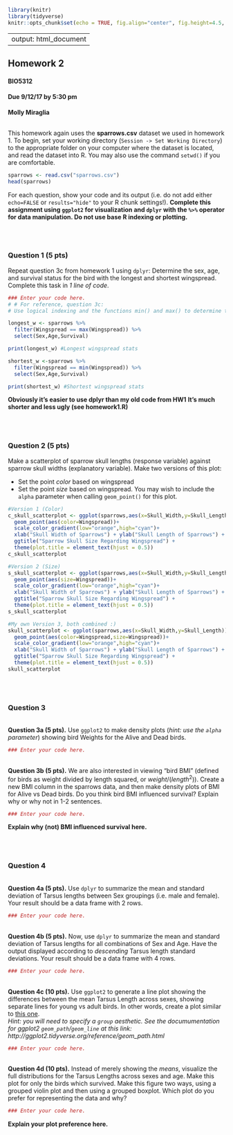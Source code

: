```r
library(knitr)
library(tidyverse)
knitr::opts_chunk$set(echo = TRUE, fig.align="center", fig.height=4.5, fig.width=4.5)
```
---
output: html_document
---
## Homework 2
#### BIO5312
#### Due 9/12/17 by 5:30 pm

**Molly Miraglia**

<br>
This homework again uses the **sparrows.csv** dataset we used in homework 1. To begin, set your working directory (`Session -> Set Working Directory`) to the appropriate folder on your computer where the dataset is located, and read the dataset into R. You may also use the command `setwd()` if you are comfortable.

```r
sparrows <- read.csv("sparrows.csv")
head(sparrows)
```

For each question, show your code and its output (i.e. do not add either `echo=FALSE` or `results="hide"` to your R chunk settings!). **Complete this assignment using `ggplot2` for visualization and `dplyr` with the `%>%` operator for data manipulation. Do not use base R indexing or plotting.** 


<br><br>

### Question 1 (5 pts)
Repeat question 3c from homework 1 using `dplyr`: Determine the sex, age, and survival status for the bird with the longest and shortest wingspread. Complete this task in *1 line of code*.

```r
### Enter your code here.
# # For reference, question 3c:
# Use​ ​logical​ ​indexing​ ​and​ ​the​ ​functions​ ​min()​ ​and​ ​max()​ ​to​ ​determine​ ​the​ ​sex,​ ​age, and​ ​survival​ ​status​ ​for​ ​the​ ​bird​ ​with​ ​the​ ​longest​ ​and​ ​shortest wingspread

longest_w <- sparrows %>%
  filter(Wingspread == max(Wingspread)) %>%
  select(Sex,Age,Survival)

print(longest_w) #Longest wingspread stats

shortest_w <-sparrows %>%
  filter(Wingspread == min(Wingspread)) %>%
  select(Sex,Age,Survival)

print(shortest_w) #Shortest wingspread stats
```

**Obviously it's easier to use dplyr than my old code from HW1**
**It's much shorter and less ugly (see homework1.R) **

<br><br>

### Question 2 (5 pts)

Make a scatterplot of sparrow skull lengths (response variable) against sparrow skull widths (explanatory variable). Make two versions of this plot:

  + Set the point *color* based on wingspread
  + Set the point *size* based on wingspread. You may wish to include the `alpha` parameter when calling `geom_point()` for this plot.

```r
#Version 1 (Color)
c_skull_scatterplot <- ggplot(sparrows,aes(x=Skull_Width,y=Skull_Length))+
  geom_point(aes(color=Wingspread))+
  scale_color_gradient(low="orange",high="cyan")+
  xlab("Skull Width of Sparrows") + ylab("Skull Length of Sparrows") +
  ggtitle("Sparrow Skull Size Regarding Wingspread") +
  theme(plot.title = element_text(hjust = 0.5))
c_skull_scatterplot

#Version 2 (Size)
s_skull_scatterplot <- ggplot(sparrows,aes(x=Skull_Width,y=Skull_Length))+
  geom_point(aes(size=Wingspread))+
  scale_color_gradient(low="orange",high="cyan")+
  xlab("Skull Width of Sparrows") + ylab("Skull Length of Sparrows") +
  ggtitle("Sparrow Skull Size Regarding Wingspread") +
  theme(plot.title = element_text(hjust = 0.5))
s_skull_scatterplot

#My own Version 3, both combined :)
skull_scatterplot <- ggplot(sparrows,aes(x=Skull_Width,y=Skull_Length))+
  geom_point(aes(color=Wingspread,size=Wingspread))+
  scale_color_gradient(low="orange",high="cyan")+
  xlab("Skull Width of Sparrows") + ylab("Skull Length of Sparrows") +
  ggtitle("Sparrow Skull Size Regarding Wingspread") +
  theme(plot.title = element_text(hjust = 0.5))
skull_scatterplot

```

<br><br>

### Question 3

<br>
**Question 3a (5 pts).** Use `ggplot2` to make density plots (*hint: use the `alpha` parameter*) showing bird Weights for the Alive and Dead birds. 
```r
### Enter your code here.
```



<br>
**Question 3b (5 pts).** We are also interested in viewing "bird BMI" (defined for birds as weight divided by length squared, or $weight/(length^2)$). Create a new BMI column in the sparrows data, and then make density plots of BMI for Alive vs Dead birds. Do you think bird BMI influenced survival? Explain why or why not in 1-2 sentences.
```r
### Enter your code here.
```

**Explain why (not) BMI influenced survival here.**

<br><br>

### Question 4

<br>
**Question 4a (5 pts).** Use `dplyr` to summarize the mean and standard deviation of Tarsus lengths between Sex groupings (i.e. male and female). Your result should be a data frame with 2 rows. 

```r
### Enter your code here.
```

<br>
**Question 4b (5 pts).** Now, use `dplyr` to summarize the mean and standard deviation of Tarsus lengths for all combinations of Sex and Age. Have the output displayed according to *descending* Tarsus length standard deviations. Your result should be a data frame with 4 rows.

```r
### Enter your code here.
```


<br>
**Question 4c (10 pts).** Use `ggplot2` to generate a line plot showing the differences between the mean Tarsus Length across sexes, showing separate lines for young vs adult birds. In other words, create a plot similar to [this one](http://sjspielman.org/bio5312_fall2017/files/examples/example_4c.pdf). <br> *Hint: you will need to specify a `group` aesthetic. See the documumentation for ggplot2 `geom_path`/`geom_line` at this link: http://ggplot2.tidyverse.org/reference/geom_path.html * 

```r
### Enter your code here.
```


<br>
**Question 4d (10 pts).** Instead of merely showing the *means*, visualize the full distributions for the Tarsus Lengths across sexes and age. Make this plot for only the birds which survived. Make this figure two ways, using a grouped violin plot and then using a grouped boxplot. Which plot do you prefer for representing the data and why?  

```r
### Enter your code here.
```

**Explain your plot preference here.**











